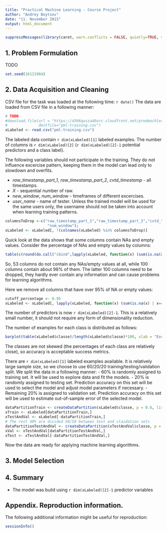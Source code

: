 ```yaml
---
title: "Practical Machine Learning - Course Project"
author: "Andrey Boytsov"
date: "11. November 2015"
output: html_document
---
```


```r
suppressMessages(library(caret, warn.conflicts = FALSE, quietly=TRUE, verbose = F))
```

## 1. Problem Formulation

TODO
```r
set.seed(16121984)
```

## 2. Data Acquisition and Cleaning

CSV file for the task was loaded at the following time: `r date()`
The data are loaded from CSV file in a following manner:
```r
# TODO
#download.file(url = "https://d396qusza40orc.cloudfront.net/predmachlearn/pml-training.csv",
#              destfile="pml-training.csv")
xLabeled <- read.csv("pml-training.csv")
```
The labeled data contain `r dim(xLabeled)[1]` labeled examples. The number of columns is `r dim(xLabeled)[2]` (`r dim(xLabeled)[2]-1` potential predictors and a class label).

The following variables should not participate in the training. They do not influence excercise pattern, keeping them in the model can lead only to slowdown and overfits.

- *raw_timestamp_part_1*, *raw_timestamp_part_2*, *cvtd_timestamp* - all timestamps.
- *X* - sequential number of raw.
- *new_window*, *num_window* - timeframes of different excercises.
- *user_name* - name of tester. Unless the trained model will be used for the same users only, the username should not be taken into account when learning training patterns.
```r
columnsToDrop <-c("raw_timestamp_part_1","raw_timestamp_part_2","cvtd_timestamp","X","user_name","new_window",
                   "num_window");
xLabeled <- xLabeled[, !(colnames(xLabeled) %in% columnsToDrop)]
```

Quick look at the data shows that some columns contain NAs and empty values. Consider the percentage of NAs and empty values by columns:
```r
table(c(round(do.call("cbind",lapply(xLabeled, function(x) (sum(is.na(x) | x=="")) / length(x))), digits = 2)))
```

So, 53 columns do not contain any NAs/empty values at all, while 100 columns contain about 98% of them. The latter 100 columns need to be dropped, they hardly ever contain any information and can cause problems for learning algorithms.

Here we remove all columns that have over 95% of NA or empty values:
```r
cutoff_percentage <- 0.95
xLabeled <- xLabeled[, lapply(xLabeled, function(x) (sum(is.na(x) | x=="")) / length(x)) < cutoff_percentage]
```

The number of predictors is now `r dim(xLabeled)[2]-1`. This is a relatively small number, it should not require any form of dimensionality reduction.

The number of examples for each class is distributed as follows:
```r
barplot(table(xLabeled$classe)/length(xLabeled$classe)*100, xlab = "Excercise Type", ylab="Percentage", main = "Figure 1. Excercise Type Percentage", col = "red")
```

The classes are not skewed (the percentages of each class are relatively close), so accuracy is acceptable success metrics.

There are `r dim(xLabeled)[1]` labeled examples available. It is relatively large sample size, so we choose to use 60/20/20 training/testing/validation split. We split the data in a following manner:
- 60% is randomly assigned to training set. It will be used to explore data and fit the models.
- 20% is randomly assigned to testing set. Prediction accuracy on this set will be used to select the model and adjust model parameters if necessary.
- Remaining 20% is assigned to validation set. Prediction accuracy on this set will be used to estimate out-of-sample error of the selected model.
```r
dataPartitionTrain <- createDataPartition(xLabeled$classe, p = 0.6, list = F)
xTrain <- xLabeled[dataPartitionTrain,]
xTestAndVal <- xLabeled[-dataPartitionTrain,]
# The rest 40% are divided 50/50 between test and vlaidation sets
dataPartitionTestAndVal <- createDataPartition(xTestAndVal$classe, p = 0.5, list = F)
xVal <- xTestAndVal[dataPartitionTestAndVal,]
xTest <- xTestAndVal[-dataPartitionTestAndVal,]
```

Now the data are ready for applying machine learning algorithms.

## 3. Model Selection

## 4. Summary

- The model was build using `r dim(xLabeled)[2]-1` predictor variables

## Appendix. Reproduction information.

The following additional information might be useful for reproduction:
```r
sessionInfo()
```
